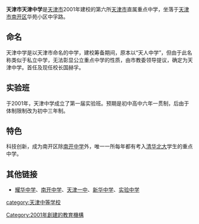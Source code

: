 {{高中
 |名称          = 天津市天津中学
 |图像          =
 |图像大小      =
 |图像说明      = 
 |外文名称      = Tianjin Tianjin High School
 |校训          = 为成功的人生做准备
 |理念          = 
 |established  = 2000年
 |re-established = 
 |校庆日        = 
 |类型          = 公立学校
 |共学或别学    = 
 |宗教          =
 |课程          = 全日制
 |单位制或学年制= 
 |学科          = 
 |学期          = 
 |年级          =
 |班级          =
 |创立者        = 
 |党委书记      =
 |校长          = 孙建昆
 |副校长        =
 |教师          =
 |职工          =
 |学生          =
 |面积          =
 |建筑面积      =
 |旧校名        = 
 |free_label    = 
 |free_text     = 
 |体育项目      =
 |校色          =
 |刊物          =
 |吉祥物        =
 | 隶属 = [[天津市教育委员会|天津市教育委员会]]
 | 学区          =
 | 地址 = {{PRC}}[[天津市|天津市]][[南开区|南开区]]华苑中孚路41号
 | 坐标 = 
 | 邮编 =
 | 电话 = 022-23725549
 | 网站 = http://www.tjzx.cn/
 | 标志          =
 | 脚注          =
<mapframe text="天津市天津中学" width="250" height="250" zoom="13" longitude="117.129828" latitude="39.083985">
{
  "type": "Feature",
  "geometry": { "type": "Point", "coordinates": [117.129828, 39.083985] },
  "properties": {
    "title": "[[天津市天津中学|天津市天津中学]]",
    "description": "[[File:Giant_Mirror_at_the_Exploratorium.jpeg|200px]]",
    "marker-symbol": "school",
    "marker-size": "medium",
    "marker-color": "0050d0"
  }
}
</mapframe>
}}
{{unreferenced|time=2016-06-11T16:46:46+00:00}}
'''天津市天津中学'''是[[天津市|天津市]]2001年建校的第六所[[天津市|天津市]]直属重点中学，坐落于[[天津市|天津市]][[南开区|南开区]]华苑小区中孚路。

==命名==
天津中学是以天津市命名的中学，建校筹备期间，原本以“天人中学”，但由于此名称类似于私立中学，无法彰显公立重点中学的性质，由市教委领导提议，确定为天津中学。首任及现任校长国赫孚。
==实验班==
于2001年，天津中学成立了第一届实验班。预期是初中高中六年一贯制，后由于体制限制改为初中三年制。
==特色==
科技创新，成为南开区除[[南开中学|南开中学]]外，唯一一所每年都有考入[[清华|清华]][[北京大學|北大]]学生的重点中学。

==其他链接==
*[[耀华中学|耀华中学]]、[[南开中学|南开中学]]、[[天津一中|天津一中]]、[[天津市新华中学|新华中学]]、[[实验中学|实验中学]]
{{天津市五所}}
{{天津市市级重点中学}}
[[category:天津中等学校|category:天津中等学校]]
[[Category:2001年創建的教育機構|Category:2001年創建的教育機構]]